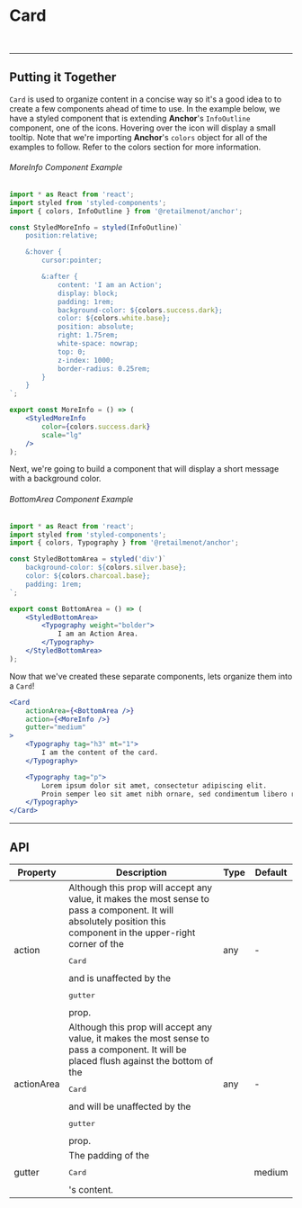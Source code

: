 
# Card

<ComponentInfo title="Card" mode="description" />

<br />

<CardExample />

---

## Putting it Together

`Card` is used to organize content in a concise way so it's a good idea to to create a few
components ahead of time to use. In the example below, we have a styled component that is extending
**Anchor**'s `InfoOutline` component, one of the <Link to="/components/icon/">icons</Link>. Hovering
over the icon will display a small tooltip. Note that we're importing **Anchor**'s `colors`
object for all of the examples to follow. Refer to the <Link to="/theme/colors">colors</Link> section for
more information.

###### MoreInfo Component Example
```jsx hideTitle
import * as React from 'react';
import styled from 'styled-components';
import { colors, InfoOutline } from '@retailmenot/anchor';

const StyledMoreInfo = styled(InfoOutline)`
    position:relative;

    &:hover {
        cursor:pointer;

        &:after {
            content: 'I am an Action';
            display: block;
            padding: 1rem;
            background-color: ${colors.success.dark};
            color: ${colors.white.base};
            position: absolute;
            right: 1.75rem;
            white-space: nowrap;
            top: 0;
            z-index: 1000;
            border-radius: 0.25rem;
        }
    }
`;

export const MoreInfo = () => (
    <StyledMoreInfo
        color={colors.success.dark}
        scale="lg"
    />
);
```

Next, we're going to build a component that will display a short message with a background color.

###### BottomArea Component Example
```jsx hideTitle
import * as React from 'react';
import styled from 'styled-components';
import { colors, Typography } from '@retailmenot/anchor';

const StyledBottomArea = styled('div')`
    background-color: ${colors.silver.base};
    color: ${colors.charcoal.base};
    padding: 1rem;
`;

export const BottomArea = () => (
    <StyledBottomArea>
        <Typography weight="bolder">
            I am an Action Area.
        </Typography>
    </StyledBottomArea>
);
```

Now that we've created these separate components, lets organize them into a `Card`!

```jsx live
<Card
    actionArea={<BottomArea />}
    action={<MoreInfo />}
    gutter="medium"
>
    <Typography tag="h3" mt="1">
        I am the content of the card.
    </Typography>

    <Typography tag="p">
        Lorem ipsum dolor sit amet, consectetur adipiscing elit.
        Proin semper leo sit amet nibh ornare, sed condimentum libero rutrum.
    </Typography>
</Card>
```

---

## API

<table class="api">
    <thead>
        <tr>
            <th>Property</th>
            <th>Description</th>
            <th>Type</th>
            <th>Default</th>
        </tr>
    </thead>
    <tbody>
        <tr>
            <td>action</td>
            <td>
                Although this prop will accept any value, it makes the most sense to pass a
                component. It will absolutely position this component in the upper-right corner of
                the <pre>Card</pre> and is unaffected by the <pre>gutter</pre> prop.
            </td>
            <td>
                any
            </td>
            <td>-</td>
        </tr>
        <tr>
            <td>actionArea</td>
            <td>
                Although this prop will accept any value, it makes the most sense to pass a
                component. It will be placed flush against the bottom of the <pre>Card</pre> and will
                be unaffected by the <pre>gutter</pre> prop.
            </td>
            <td>any</td>
            <td>-</td>
        </tr>
        <tr>
            <td>gutter</td>
            <td>
                The padding of the <pre>Card</pre>'s content.
            </td>
            <td><FormatTypes types={['none', 'small', 'medium', 'large']} /></td>
            <td>medium</td>
        </tr>
    </tbody>
</table>
